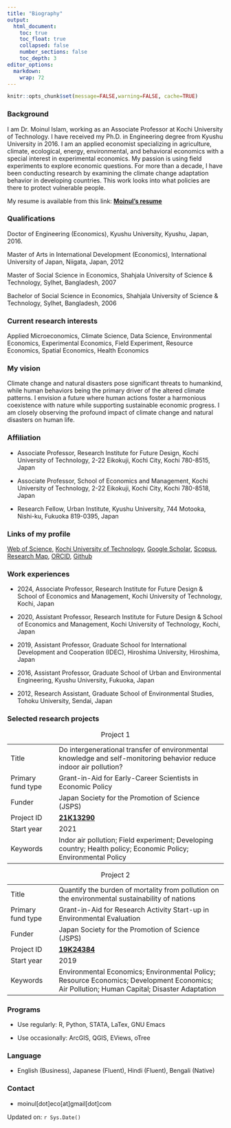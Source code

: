 ```yaml
---
title: "Biography"
output:
  html_document:
    toc: true
    toc_float: true
    collapsed: false
    number_sections: false
    toc_depth: 3
editor_options: 
  markdown: 
    wrap: 72
---
```


```r
knitr::opts_chunk$set(message=FALSE,warning=FALSE, cache=TRUE)
```

### Background

I am Dr. Moinul Islam, working as an Associate Professor at Kochi
University of Technology. I have received my Ph.D. in Engineering degree
from Kyushu University in 2016. I am an applied economist specializing
in agriculture, climate, ecological, energy, environmental, and
behavioral economics with a special interest in experimental economics. 
My passion is using field experiments to explore economic questions.
For more than a decade, I have been conducting research by examining the
climate change adaptation behavior in developing countries. This work
looks into what policies are there to protect vulnerable people.

My resume is available from this link: [**Moinul's
resume**](https://moineco.github.io/moinul_resume/moinul_resume.pdf)

### Qualifications

Doctor of Engineering (Economics), Kyushu University, Kyushu, Japan,
2016.

Master of Arts in International Development (Economics), International
University of Japan, Niigata, Japan, 2012

Master of Social Science in Economics, Shahjala University of Science &
Technology, Sylhet, Bangladesh, 2007

Bachelor of Social Science in Economics, Shahjala University of Science
& Technology, Sylhet, Bangladesh, 2006

### Current research interests

Applied Microeconomics, Climate Science, Data Science, Environmental Economics, Experimental Economics, Field Experiment, Resource Economics, Spatial Economics, Health Economics

### My vision

Climate change and natural disasters pose significant threats to
humankind, while human behaviors being the primary driver of the altered
climate patterns. I envision a future where human actions foster a
harmonious coexistence with nature while supporting sustainable economic
progress. I am closely observing the profound impact of climate change
and natural disasters on human life.

### Affiliation

-   Associate Professor, Research Institute for Future Design, Kochi
    University of Technology, 2-22 Eikokuji, Kochi City, Kochi 780-8515,
    Japan

-   Associate Professor, School of Economics and Management, Kochi
    University of Technology, 2-22 Eikokuji, Kochi City, Kochi 780-8518,
    Japan

-   Research Fellow, Urban Institute, Kyushu University, 744 Motooka,
    Nishi-ku, Fukuoka 819-0395, Japan

### Links of my profile

[Web of Science](https://www.webofscience.com/wos/author/record/M-9369-2019), 
[Kochi University of Technology](https://www.kochi-tech.ac.jp/profile/ja/islam-moinul.html), 
[Google Scholar](https://scholar.google.co.jp/citations?user=UTZTmJ0AAAAJ&hl=en),
[Scopus](https://www.scopus.com/authid/detail.uri?authorId=55348122400),
[Research Map](https://researchmap.jp/moinul/?lang=english),
[ORCID](https://orcid.org/0000-0002-0309-3156),
[Github](https://github.com/moineco)

### Work experiences

-   2024, Associate Professor, Research Institute for Future Design &
    School of Economics and Management, Kochi University of Technology,
    Kochi, Japan

-   2020, Assistant Professor, Research Institute for Future Design &
    School of Economics and Management, Kochi University of Technology,
    Kochi, Japan

-   2019, Assistant Professor, Graduate School for International
    Development and Cooperation (IDEC), Hiroshima University, Hiroshima,
    Japan

-   2016, Assistant Professor, Graduate School of Urban and
    Environmental Engineering, Kyushu University, Fukuoka, Japan

-   2012, Research Assistant, Graduate School of Environmental Studies,
    Tohoku University, Sendai, Japan

### Selected research projects

::: {#tbl-panel layout-ncol=2}

|  |  |
|----------------|--------------------------------------------------------|
| Title | Do intergenerational transfer of environmental knowledge and self-monitoring behavior reduce indoor air pollution? |
| Primary fund type | Grant-in-Aid for Early-Career Scientists in Economic Policy |
| Funder | Japan Society for the Promotion of Science (JSPS) |
| Project ID | [**21K13290**](https://kaken.nii.ac.jp/en/grant/KAKENHI-PROJECT-21K13290/) |
| Start year | 2021 |
| Keywords | Indor air pollution; Field experiment; Developing country; Health policy; Economic Policy; Environmental Policy |

: Project 1

|  |  |
|----------------|--------------------------------------------------------|
| Title | Quantify the burden of mortality from pollution on the environmental sustainability of nations |
| Primary fund type | Grant-in-Aid for Research Activity Start-up in Environmental Evaluation |
| Funder | Japan Society for the Promotion of Science (JSPS) |
| Project ID | [**19K24384**](<https://kaken.nii.ac.jp/en/grant/KAKENHI-PROJECT-19K24384/>) |
| Start year | 2019 |
| Keywords | Environmental Economics; Environmental Policy; Resource Economics; Development Economics; Air Pollution; Human Capital; Disaster Adaptation |

: Project 2

:::

### Programs

-   Use regularly: R, Python, STATA, LaTex, GNU Emacs

-   Use occasionally: ArcGIS, QGIS, EViews, oTree

### Language

-   English (Business), Japanese (Fluent), Hindi (Fluent), Bengali
    (Native)

### Contact

-   moinul[dot]eco[at]gmail[dot]com

Updated on: `r Sys.Date()`
